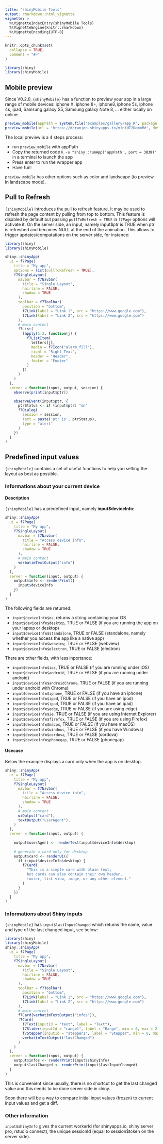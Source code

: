 ```yaml
---
title: "shinyMobile Tools"
output: rmarkdown::html_vignette
vignette: >
  %\VignetteIndexEntry{shinyMobile Tools}
  %\VignetteEngine{knitr::rmarkdown}
  %\VignetteEncoding{UTF-8}
---
```


```r
knitr::opts_chunk$set(
  collapse = TRUE,
  comment = "#>"
)
```

```r
library(shiny)
library(shinyMobile)
```

## Mobile preview
Since V0.2.0, `{shinyMobile}` has a function to preview your app in a large range of 
mobile devices: iphone X, iphone 8+, iphone8, iphone 5s, iphone 4s, ipad, Samsung galaxy S5,
Samsung galaxy Note 8, ... either locally on online:

```r
preview_mobile(appPath = system.file("examples/gallery/app.R", package = "shinyMobile"), device = "iphoneX")
preview_mobile(url = "https://dgranjon.shinyapps.io/miniUI2DemoMd", device = "ipadMini")
```

The local preview is a 4 steps process:

- run `preview_mobile` with appPath
- Copy the returned code `R -e "shiny::runApp('appPath', port = 3838)"` in a terminal to launch the app
- Press enter to run the wrapper app
- Have fun!

`preview_mobile` has other options such as color and landscape (to preview in landscape mode).

## Pull to Refresh
`{shinyMobile}` introduces the pull to refresh feature. It may be used to refresh the page content by pulling from top to bottom. This feature is disabled by default but passing `pullToRefresh = TRUE` in `f7Page` options will activate it. On the server side, an input, namely input$ptr is TRUE when ptr is refreshed and becomes NULL at the end of the animation. This allows to trigger updates/computations on the server side, for instance:

```r
library(shiny)
library(shinyMobile)

shiny::shinyApp(
  ui = f7Page(
    title = "My app",
    options = list(pullToRefresh = TRUE),
    f7SingleLayout(
      navbar = f7Navbar(
        title = "Single Layout",
        hairline = FALSE,
        shadow = TRUE
      ),
      toolbar = f7Toolbar(
        position = "bottom",
        f7Link(label = "Link 1", src = "https://www.google.com"),
        f7Link(label = "Link 2", src = "https://www.google.com")
      ),
      # main content
      f7List(
        lapply(1:3, function(j) {
          f7ListItem(
            letters[j],
            media = f7Icon("alarm_fill"),
            right = "Right Text",
            header = "Header",
            footer = "Footer"
          )
        })
      )
    )
  ),
  server = function(input, output, session) {
    observe(print(input$ptr))

    observeEvent(input$ptr, {
      ptrStatus <- if (input$ptr) "on"
      f7Dialog(
        session = session,
        text = paste('ptr is', ptrStatus),
        type = "alert"
      )
    })
  }
)

```

## Predefined input values
`{shinyMobile}` contains a set of useful functions to help you setting the layout as best as
possible. 

### Informations about your current device

#### Description
`{shinyMobile}` has a predefined input, namely **input$deviceInfo**:

```r
shiny::shinyApp(
  ui = f7Page(
    title = "My app",
    f7SingleLayout(
      navbar = f7Navbar(
        title = "Access device info",
        hairline = FALSE,
        shadow = TRUE
      ),
      # main content
      verbatimTextOutput("info")
    )
  ),
  server = function(input, output) {
    output$info <- renderPrint({
      input$deviceInfo
    })
  }
)
```

The following fields are returned:

- `input$deviceInfo$os`, returns a string containing your OS
- `input$deviceInfo$desktop`, TRUE or FALSE (if you are running the app on your laptop or desktop)
- `input$deviceInfo$standalone`, TRUE or FALSE (standalone, namely whether you access the app like a native app)
- `input$deviceInfo$webview`, TRUE or FALSE (webview)
- `input$deviceInfo$electron`, TRUE or FALSE (electron)

There are other fields, with less inportance:

- `input$deviceInfo$ios`, TRUE or FALSE (if you are running under iOS)
- `input$deviceInfo$android`, TRUE or FALSE (if you are running under android)
- `input$deviceInfo$androidChrome`, TRUE or FALSE (if you are running under android with Chrome)
- `input$deviceInfo$iphone`, TRUE or FALSE (if you have an iphone)
- `input$deviceInfo$ipod`, TRUE or FALSE (if you have an ipod)
- `input$deviceInfo$ipad`, TRUE or FALSE (if you have an ipad)
- `input$deviceInfo$edge`, TRUE or FALSE (if you are using edge)
- `input$deviceInfo$ie`, TRUE or FALSE (if you are using Internet Explorer)
- `input$deviceInfo$firefox`, TRUE or FALSE (if you are using Firefox)
- `input$deviceInfo$macos`, TRUE or FALSE (if you have macOS)
- `input$deviceInfo$windows`, TRUE or FALSE (if you have Windows)
- `input$deviceInfo$cordova`, TRUE or FALSE (cordova)
- `input$deviceInfo$phonegap`, TRUE or FALSE (phonegap)


#### Usecase

Below the example displays a card only when the app is on desktop.

```r
shiny::shinyApp(
  ui = f7Page(
    title = "My app",
    f7SingleLayout(
      navbar = f7Navbar(
        title = "Access device info",
        hairline = FALSE,
        shadow = TRUE
      ),
      # main content
      uiOutput("card"),
      textOutput("userAgent"),
    )
  ),
  server = function(input, output) {
    
    output$userAgent <- renderText(input$deviceInfo$desktop)
    
    # generate a card only for desktop
    output$card <- renderUI({
      if (input$deviceInfo$desktop) {
        f7Card(
          "This is a simple card with plain text,
          but cards can also contain their own header,
          footer, list view, image, or any other element."
        )
      }
    })
  }
)
```


### Informations about Shiny inputs

`{shinyMobile}` has `input$lastInputChanged` which returns the name, value and type of the
last changed input, see below:

```r
library(shiny)
library(shinyMobile)
shiny::shinyApp(
  ui = f7Page(
    title = "My app",
    f7SingleLayout(
      navbar = f7Navbar(
        title = "Single Layout",
        hairline = FALSE,
        shadow = TRUE
      ),
      toolbar = f7Toolbar(
        position = "bottom",
        f7Link(label = "Link 1", src = "https://www.google.com"),
        f7Link(label = "Link 2", src = "https://www.google.com")
      ),
      # main content
      f7Card(verbatimTextOutput("infos")),
      f7Card(
        f7Text(inputId = "text", label = "Text"),
        f7Slider(inputId = "range1", label = "Range", min = 0, max = 2, value = 1, step = 0.1),
        f7Stepper(inputId = "stepper1", label = "Stepper", min = 0, max = 10, value = 5),
        verbatimTextOutput("lastChanged")
      )
    )
  ),
  server = function(input, output) {
    output$infos <- renderPrint(input$shinyInfo)
    output$lastChanged <- renderPrint(input$lastInputChanged)
  }
)
```

This is convenient since usually, there is no shortcut to get the last changed value and this
needs to be done server side in shiny.

Soon there will be a way to compare initial input values (frozen) to current input values
and get a diff.

### Other information

`input$shinyInfo` gives the current workerId (for shinyapps.io, shiny server pro, rstudio connect), the unique sessionId (equal to session$token on the server side).



